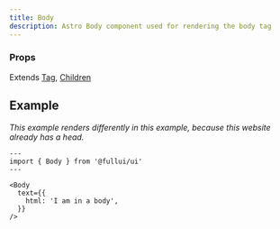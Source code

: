 ```yaml
---
title: Body
description: Astro Body component used for rendering the body tag
---
```



### Props
Extends [Tag](/utility/tag), [Children](/utility/children)

## Example
_This example renders differently in this example, because this website already has a head._
```astro live
---
import { Body } from '@fullui/ui'
---

<Body 
  text={{
    html: 'I am in a body',
  }}
/>
```